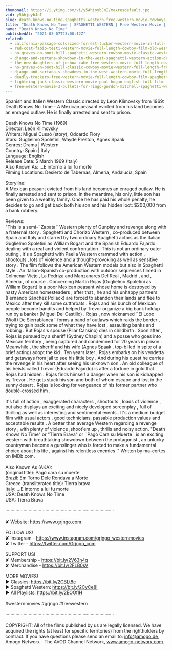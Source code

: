 ```yaml
---
thumbnail: https://i.ytimg.com/vi/y5AhjoybJnI/maxresdefault.jpg
vid: y5AhjoybJnI
slug: death-knows-no-time-spaghetti-western-free-western-movie-cowboys-english
title: "Death Knows No Time | SPAGHETTI WESTERN | Free Western Movie | Cowboys | English"
name: "Death Knows No Time"
publishedAt: "2021-03-07T23:00:12Z"
related:
  - california-passage-colorized-forrest-tucker-western-movie-in-full-length
  - red-coat-fabio-testi-western-movie-full-length-cowboy-film-old-west
  - no-graves-on-boot-hill-spaghetti-western-cowboy-movie-classic-western-english
  - django-and-sartana-showdown-in-the-west-spaghetti-western-action-drama-english
  - the-new-daughters-of-joshua-cabe-free-western-movie-full-length-cowboy-film
  - no-graves-on-boot-hill-classic-cowboy-movie-western-full-length-free-western-movies
  - django-and-sartana-s-showdown-in-the-west-western-movie-full-length-movie-free-film
  - deadly-trackers-free-western-movie-full-length-cowboy-film-spaghetti-western-free-movie
  - lightning-jack-classic-western-movie-paul-hogan-english-full-film
  - free-western-movie-3-bullets-for-ringo-gordon-mitchell-spaghetti-western-full-youtube-movie
---
```


Spanish and Italien Western Classic directed by León Klimovsky from 1969: Death Knows No Time - A Mexican peasant evicted from his land becomes an enraged outlaw. He is finally arrested and sent to prison.<br />
<br />
Death Knows No Time (1969)<br />
Director: León Klimovsky<br />
Writers: Miguel Cussó (story), Odoardo Fiory<br />
Stars: Guglielmo Spoletini, Wayde Preston, Agnès Spaak<br />
Genres: Drama | Western <br />
Country: Spain | Italy<br />
Language: English<br />
Release Date: 5 March 1969 (Italy) <br />
Also Known As: ...E intorno a lui fu morte <br />
Filming Locations: Desierto de Tabernas, Almería, Andalucía, Spain <br />
<br />
Storyline:<br />
A Mexican peasant evicted from his land becomes an enraged outlaw. He is finally arrested and sent to prison. In the meantime, his only, little son has been given to a wealthy family. Once he has paid his whole penalty, he decides to go and get back both his son and his hidden loot: $200,000 from a bank robbery.<br />
<br />
Reviews:<br />
"This is a semi-¨Zapata¨ Western plenty of Gunplay and revenge along with a fraternal story . Spaghetti and Chorizo Western , co-produced between Spain and Italy and starred by two ordinary Spaghetti actors as the Italian Guglielmo Spoletini as William Bogart and the Spanish Eduardo Fajardo dealing with a real and violent confrontation . This is not an ordinary oater outing , it's a Spaghetti with Paella Western crammed with action , shootouts , lots of violence and a thought-provoking as well as sensitive story . The film follows the American Western models but also in Spaghetti style . An Italian-Spanish co-production with outdoor sequences filmed in Colmenar Viejo , La Pedriza and Manzanares Del Real , Madrid , and , Almeria , of course . Concerning Martin Rojas (Guglielmo Spoletini as William Bogart) is a poor Mexican peasant whose home is destroyed by nasty American homesteaders ; after that , he and his unhappy partners (Fernando Sánchez Pollack) are forced to abandon their lands and flee to Mexico after they kill some cutthroats . Rojas and his bunch of Mexican people become bandits and helped by Trevor organize a big bank holdup run by a banker (Miguel Del Castillo) . Rojas , now nicknamed ¨El Lobo (Wolf) De Sierrablanca¨ forms a band of outlaws which raids the border , trying to gain back some of what they have lost , assaulting banks and robbing . But Rojas's spouse (Pilar Cansino) dies in childbirth . Soon after , Rojas is pursued by a sheriff (Sydney Chaplin) and a posse who goes into Mexican territory , being captured and condemned for 20 years in prison . Meanwhile , the sheriff and his wife (Agnes Spaak , top-billed in spite of a brief acting) adopt the kid . Ten years later , Rojas embarks on his vendetta and getaways from jail to see his little boy . And during his quest he carries the revenge in his heart after seeing his unknown son . An old colleague of his heists called Trevor (Eduardo Fajardo) is after a fortune in gold that Rojas had hidden . Rojas finds himself a danger when his son is kidnapped by Trevor . He gets stuck his son and both of whom escape and lost in the sunny desert . Rojas is looking for vengeance of his former partner who doublé-crossed him .<br />
<br />
It's full of action , exaggerated characters , shootouts , loads of violence , but also displays an exciting and nicely developed screenplay , full of thrilling as well as interesting and sentimental events . It's a medium budget film with usual actors , good technicians, passable production values and acceptable results . A better than average Western regarding a revenge story , with plenty of violence ,shoot'em up , thrills and noisy action. "Death Knows No Time" or "Tierra Brava" or ¨Pagó Cara su Muerte¨ is an exciting western with breathtaking showdown between the protagonist , an unlucky countryman become a gunslinger who is forced to make a fundamental choice about his life , against his relentless enemies ." Written by ma-cortes on IMDb.com.<br />
<br />
Also Known As (AKA):<br />
(original title): Pagó cara su muerte<br />
Brazil: Em Torno Dele Rondava a Morte<br />
Greece (transliterated title): Tierra brava<br />
Italy: ...E intorno a lui fu morte<br />
USA: Death Knows No Time<br />
USA: Tierra Brava<br />
<br />
····················································································<br />
<br />
✘ Website: https://www.grjngo.com<br />
<br />
FOLLOW US!<br />
✘ Instagram - https://www.instagram.com/grjngo_westernmovies<br />
✘ Twitter - https://twitter.com/Grjngo_com<br />
<br />
SUPPORT US!<br />
✘ Membership - https://bit.ly/2V63h4q<br />
✘ Merchandise - https://bit.ly/2FLB0sV<br />
<br />
MORE MOVIES! <br />
► Classics: https://bit.ly/2CBLt8c <br />
► Spaghetti Western: https://bit.ly/2CyCe8I <br />
► All Playlists: https://bit.ly/2EOOfIH <br />
<br />
#westernmovies #grjngo #freewestern<br />
<br />
····················································································<br />
<br />
COPYRIGHT: All of the films published by us are legally licensed. We have acquired the rights (at least for specific territories) from the rightholders by contract. If you have questions please send an email to: info@amogo.de, Amogo Networx - The AVOD Channel Network, www.amogo-networx.com.